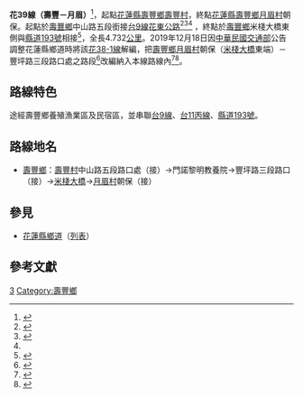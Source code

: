 {{Infobox TwRoad
|type=th
|county=hl
|route=39
|Name=
|Level=鄉道
|Length=4.732
|Start=[[花蓮縣|花蓮縣]][[壽豐鄉|壽豐鄉]][[壽豐村|壽豐村]]
|End=[[花蓮縣|花蓮縣]][[壽豐鄉|壽豐鄉]][[月眉村|月眉村]]朝保
|Dep=[[花蓮縣政府|花蓮縣政府]]
}}
'''花39線（壽豐－月眉）'''<ref>{{cite web |url=https://ws.hl.gov.tw/Download.ashx?u=LzAwMS9VcGxvYWQvNDY3L3JlbGZpbGUvMC8xNzY1My8xNzA2MDYxNi02Y2QxLTQxMGYtYTE0ZC01M2U0MzczOTM0YWYucGRm&n=6JCs5qau6YSJMTA45bm05bqm5Zyw5Y2A54G95a6z6Ziy5pWR6KiI55WrLnBkZg%3D%3D |title=臺灣通用電子地圖109年5月局部更新成果一覽表 |publisher=內政部全球資訊網 |date=2021-05-01 |accessdate=2021-06-26 |archive-date=2021-06-26 |archive-url=https://web.archive.org/web/20210626122513/https://ws.hl.gov.tw/Download.ashx?u=LzAwMS9VcGxvYWQvNDY3L3JlbGZpbGUvMC8xNzY1My8xNzA2MDYxNi02Y2QxLTQxMGYtYTE0ZC01M2U0MzczOTM0YWYucGRm&n=6JCs5qau6YSJMTA45bm05bqm5Zyw5Y2A54G95a6z6Ziy5pWR6KiI55WrLnBkZg%3D%3D |dead-url=no }}</ref>，起點[[花蓮縣|花蓮縣]][[壽豐鄉|壽豐鄉]][[壽豐村|壽豐村]]，終點[[花蓮縣|花蓮縣]][[壽豐鄉|壽豐鄉]][[月眉村|月眉村]]朝保。起點於[[壽豐鄉|壽豐鄉]]中山路五段銜接[[台9線|台9線]][[花東公路|花東公路]]<ref name="#1">{{Cite web |url=https://www.poja.com.tw/news/life/2018-11-09/11711.html |title=壽豐鄉公路系統前瞻計畫花37與39線預計明年初發包施作 洄瀾網 |access-date=2021-06-25 |archive-date=2022-01-22 |archive-url=https://web.archive.org/web/20220122094923/https://www.poja.com.tw/news/life/2018-11-09/11711.html |dead-url=no }}</ref><ref>{{Cite web |url=https://mnya.tw/yo/word/1359.html |title=20190805花39線(壽農～豐坪，附路線圖)﹝花蓮壽豐﹞萌芽悠遊網 |access-date=2021-06-25 |archive-date=2022-01-22 |archive-url=https://web.archive.org/web/20220122101929/https://mnya.tw/yo/word/1359.html |dead-url=no }}</ref><ref name="#1"/>
，終點於[[壽豐鄉|壽豐鄉]]米棧大橋東側與[[縣道193號|縣道193號]]相接<ref>{{Cite web |url=http://www.ksnews.com.tw/index.php/news/contents_page/0001139653 |title=花38-1接193道路改善 3478萬元經費有了 更生日報 |access-date=2021-08-17 |archive-date=2022-01-22 |archive-url=https://web.archive.org/web/20220122094816/http://www.ksnews.com.tw/index.php/news/contents_page/0001139653 |dead-url=no }}</ref>，全長4.732[[公里|公里]]。2019年12月18日因[[中華民國交通部|中華民國交通部]]公告調整花蓮縣鄉道時將該[[花38-1線|花38-1線]]解編，把[[壽豐鄉|壽豐鄉]][[月眉村|月眉村]]朝保（[[米棧大橋|米棧大橋]]東端）－豐坪路三段路口處之路段<ref>{{Cite web |url=https://mnya.tw/yo/word/1360.html |title=20190805花38-1線(豐坪～朝保，附路線圖)﹝花蓮壽豐﹞萌芽優遊網 |access-date=2021-01-07 |archive-date=2021-01-23 |archive-url=https://web.archive.org/web/20210123104816/https://mnya.tw/yo/word/1360.html |dead-url=no }}</ref>改編納入本線路線內<ref name="mvdis">{{cite web |url=https://www.mvdis.gov.tw/webMvdisLaw/SorderContent.aspx?SOID=16041 |title=公告調整花蓮縣鄉道公路路線表（含路線表及調整明細表） |publisher=中華民國交通部 |website=監理法規檢索系統 |date=2019-12-18 |accessdate=2020-08-11 |archive-date=2022-01-22 |archive-url=https://web.archive.org/web/20220122100104/https://www.mvdis.gov.tw/webMvdisLaw/SorderContent.aspx?SOID=16041 |dead-url=no }}</ref><ref>{{cite web |url=https://www.thb.gov.tw/file.ashx?id=dbcd3047-2fe9-4ec0-b907-786a967f337f |title=公路網圖_花蓮地區 |publisher=中華民國交通部公路總局 |date=2021-08-02 |accessdate=2021-08-17 |archive-date=2022-01-22 |archive-url=https://web.archive.org/web/20220122094724/https://www.thb.gov.tw/file.ashx?id=dbcd3047-2fe9-4ec0-b907-786a967f337f |dead-url=no }}</ref>。

== 路線特色 ==
途經壽豐鄉養殖漁業區及民宿區，並串聯[[台9線|台9線]]、[[台11丙線|台11丙線]]、[[縣道193號|縣道193號]]。

== 路線地名==
*[[壽豐鄉|壽豐鄉]]：[[壽豐村|壽豐村]]中山路五段路口處（接{{Jct|country=TWN|PH|9}}）→門諾黎明教養院→豐坪路三段路口（接{{Jct|country=TWN|PH|11c}}）→[[米棧大橋|米棧大橋]]→[[月眉村|月眉村]]朝保（接{{Jct|country=TWN|CH|193}}）

==參見==
*[[花蓮縣鄉道|花蓮縣鄉道]]（[[花蓮縣鄉道列表|列表]]）

==參考文獻==
<div style="font-size: 85%">
<references />
</div>

[[Category:花蓮縣鄉道|3]]
[[Category:壽豐鄉|Category:壽豐鄉]]